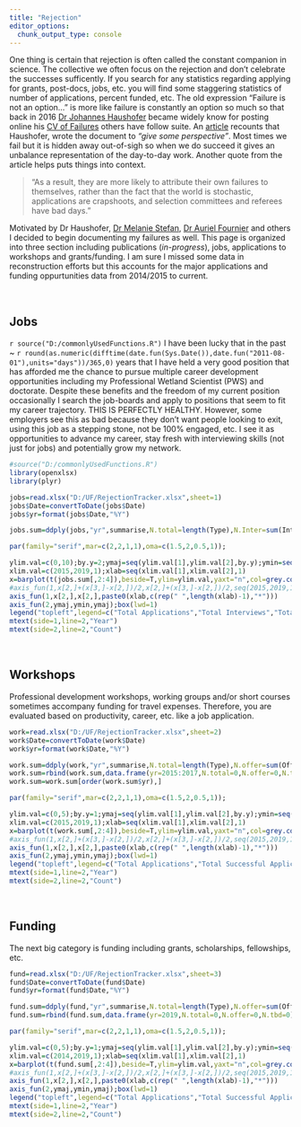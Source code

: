 ```yaml
---
title: "Rejection"
editor_options: 
  chunk_output_type: console
---
```


One thing is certain that rejection is often called the constant companion in science. The collective we often focus on the rejection and don't celebrate the successes sufficently. If you search for any statistics regarding applying for grants, post-docs, jobs, etc. you will find some staggering statistics of number of applications, percent funded, etc. The old expression "Failure is not an option..." is more like failure is constantly an option so much so that back in 2016 [Dr Johannes Haushofer](https://www.princeton.edu/~joha/) became widely know for posting online his [CV of Failures](https://www.princeton.edu/~joha/Johannes_Haushofer_CV_of_Failures.pdf) others have follow suite. An [article](https://www.theguardian.com/education/2016/apr/30/cv-of-failures-princeton-professor-publishes-resume-of-his-career-lows) recounts that Haushofer, wrote the document to *"give some perspective"*. Most times we fail but it is hidden away out-of-sigh so when we do succeed it gives an unbalance representation of the day-to-day work. Another quote from the article helps puts things into context. 

>“As a result, they are more likely to attribute their own failures to themselves, rather than the fact that the world is stochastic, applications are crapshoots, and selection committees and referees have bad days.”

Motivated by Dr Haushofer, [Dr Melanie Stefan](http://melaniestefan.net/Mela_24Nov2017.pdf), [Dr Auriel Fournier](http://aurielfournier.github.io/rejection/) and others I decided to begin documenting my failures as well. This page is organized into three section including publications (*in-progress*), jobs, applications to workshops and grants/funding. I am sure I missed some data in reconstruction efforts but this accounts for the major applications and funding oppurtunities data from 2014/2015 to current.

<br>

## Jobs 

`r source("D:/commonlyUsedFunctions.R")`
I have been lucky that in the past ~ `r round(as.numeric(difftime(date.fun(Sys.Date()),date.fun("2011-08-01"),units="days"))/365,0)` years that I have held a very good position that has afforded me the chance to pursue multiple career development opportunities including my Professional Wetland Scientist (PWS) and doctorate. Despite these benefits and the freedom of my current position occasionally I search the job-boards and apply to positions that seem to fit my career trajectory. THIS IS PERFECTLY HEALTHY. However, some employers see this as bad because they don't want people looking to exit, using this job as a stepping stone, not be 100% engaged, etc. I see it as opportunities to advance my career, stay fresh with interviewing skills (not just for jobs) and potentially grow my network.  


```r
#source("D:/commonlyUsedFunctions.R")
library(openxlsx)
library(plyr)

jobs=read.xlsx("D:/UF/RejectionTracker.xlsx",sheet=1)
jobs$Date=convertToDate(jobs$Date)
jobs$yr=format(jobs$Date,"%Y")

jobs.sum=ddply(jobs,"yr",summarise,N.total=length(Type),N.Inter=sum(Interviewed=="Y",na.rm=T),N.offer=sum(Offer=="Y",na.rm=T),N.dec=sum(Declined=="Y",na.rm=T))


```


```r
par(family="serif",mar=c(2,2,1,1),oma=c(1.5,2,0.5,1));

ylim.val=c(0,10);by.y=2;ymaj=seq(ylim.val[1],ylim.val[2],by.y);ymin=seq(ylim.val[1],ylim.val[2],by.y/2)
xlim.val=c(2015,2019,1);xlab=seq(xlim.val[1],xlim.val[2],1)
x=barplot(t(jobs.sum[,2:4]),beside=T,ylim=ylim.val,yaxt="n",col=grey.colors(3))
#axis_fun(1,x[2,]+(x[3,]-x[2,])/2,x[2,]+(x[3,]-x[2,])/2,seq(2015,2019,1))
axis_fun(1,x[2,],x[2,],paste0(xlab,c(rep(" ",length(xlab)-1),"*")))
axis_fun(2,ymaj,ymin,ymaj);box(lwd=1)
legend("topleft",legend=c("Total Applications","Total Interviews","Total Offers"),pch=22,pt.bg=grey.colors(3),pt.cex=1.5,ncol=1,cex=1,bty="n",y.intersp=1,x.intersp=0.75,xpd=NA,xjust=0.5)
mtext(side=1,line=2,"Year")
mtext(side=2,line=2,"Count")
```

<br>

## Workshops

Professional development workshops, working groups and/or short courses sometimes accompany funding for travel expenses. Therefore, you are evaluated based on productivity, career, etc. like a job application.

```r
work=read.xlsx("D:/UF/RejectionTracker.xlsx",sheet=2)
work$Date=convertToDate(work$Date)
work$yr=format(work$Date,"%Y")

work.sum=ddply(work,"yr",summarise,N.total=length(Type),N.offer=sum(Offer=="Y",na.rm=T),N.tbd=sum(is.na(Offer)))
work.sum=rbind(work.sum,data.frame(yr=2015:2017,N.total=0,N.offer=0,N.tbd=0))
work.sum=work.sum[order(work.sum$yr),]
```

```r
par(family="serif",mar=c(2,2,1,1),oma=c(1.5,2,0.5,1));

ylim.val=c(0,5);by.y=1;ymaj=seq(ylim.val[1],ylim.val[2],by.y);ymin=seq(ylim.val[1],ylim.val[2],by.y/2)
xlim.val=c(2015,2019,1);xlab=seq(xlim.val[1],xlim.val[2],1)
x=barplot(t(work.sum[,2:4]),beside=T,ylim=ylim.val,yaxt="n",col=grey.colors(3),xaxt="n")
#axis_fun(1,x[2,]+(x[3,]-x[2,])/2,x[2,]+(x[3,]-x[2,])/2,seq(2015,2019,1))
axis_fun(1,x[2,],x[2,],paste0(xlab,c(rep(" ",length(xlab)-1),"*")))
axis_fun(2,ymaj,ymin,ymaj);box(lwd=1)
legend("topleft",legend=c("Total Applications","Total Successful Applications","Total to-be-determined"),pch=22,pt.bg=grey.colors(3),pt.cex=1.5,ncol=1,cex=1,bty="n",y.intersp=1,x.intersp=0.75,xpd=NA,xjust=0.5)
mtext(side=1,line=2,"Year")
mtext(side=2,line=2,"Count")
```

<br>

## Funding

The next big category is funding including grants, scholarships, fellowships, etc.  

```r
fund=read.xlsx("D:/UF/RejectionTracker.xlsx",sheet=3)
fund$Date=convertToDate(fund$Date)
fund$yr=format(fund$Date,"%Y")

fund.sum=ddply(fund,"yr",summarise,N.total=length(Type),N.offer=sum(Offer=="Y",na.rm=T),N.tbd=sum(is.na(Offer)))
fund.sum=rbind(fund.sum,data.frame(yr=2019,N.total=0,N.offer=0,N.tbd=0))
```

```r
par(family="serif",mar=c(2,2,1,1),oma=c(1.5,2,0.5,1));

ylim.val=c(0,5);by.y=1;ymaj=seq(ylim.val[1],ylim.val[2],by.y);ymin=seq(ylim.val[1],ylim.val[2],by.y/2)
xlim.val=c(2014,2019,1);xlab=seq(xlim.val[1],xlim.val[2],1)
x=barplot(t(fund.sum[,2:4]),beside=T,ylim=ylim.val,yaxt="n",col=grey.colors(3),xaxt="n")
#axis_fun(1,x[2,]+(x[3,]-x[2,])/2,x[2,]+(x[3,]-x[2,])/2,seq(2015,2019,1))
axis_fun(1,x[2,],x[2,],paste0(xlab,c(rep(" ",length(xlab)-1),"*")))
axis_fun(2,ymaj,ymin,ymaj);box(lwd=1)
legend("topleft",legend=c("Total Applications","Total Successful Applications","Total to-be-determined"),pch=22,pt.bg=grey.colors(3),pt.cex=1.5,ncol=1,cex=1,bty="n",y.intersp=1,x.intersp=0.75,xpd=NA,xjust=0.5)
mtext(side=1,line=2,"Year")
mtext(side=2,line=2,"Count")
```